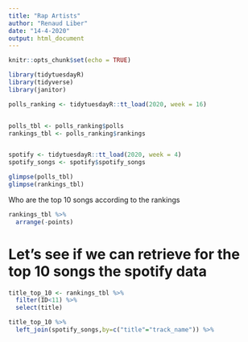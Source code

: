 ```yaml
---
title: "Rap Artists"
author: "Renaud Liber"
date: "14-4-2020"
output: html_document
---
```


```r
knitr::opts_chunk$set(echo = TRUE)
```

```r
library(tidytuesdayR)
library(tidyverse)
library(janitor)

```


```r
polls_ranking <- tidytuesdayR::tt_load(2020, week = 16)


polls_tbl <- polls_ranking$polls
rankings_tbl <- polls_ranking$rankings


spotify <- tidytuesdayR::tt_load(2020, week = 4)
spotify_songs <- spotify$spotify_songs

```


```r
glimpse(polls_tbl)
glimpse(rankings_tbl)
```


Who are the top 10 songs according to the rankings

```r


rankings_tbl %>% 
  arrange(-points)
```


# Let's see if we can retrieve for the top 10 songs the spotify data

```r
title_top_10 <- rankings_tbl %>% 
  filter(ID<11) %>% 
  select(title)

title_top_10 %>% 
  left_join(spotify_songs,by=c("title"="track_name")) %>% 
  
```


